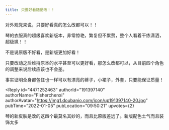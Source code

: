 ```yaml
---
title: 只要好看随便改！！
---
```



<Forum groupName="原神" groupUrl="https://www.douban.com/group/genshin/" archivedAt="2025-05-16T16:53:00.900Z">
  <Post
    id="257233957"
    title="只要好看随便改！！"
    url="https://www.douban.com/group/topic/257233957/?_spm_id=NTMwMjMzNzM"
    pubTime="2022-01-05"
    highlightUserId="191397140"
  >
对外观党来说，只要好看真的怎么改都可以！！

琴的衣服真的超级喜欢新版本，非常惊艳，繁复但不累赘，整个人看着干练潇洒，超级飒！！

不是说原版不好看，是新版更加好看！

只要改动之后维持原本的水平甚至可以更好看，那怎么改都可以，从目前四个角色的调整来说后续应该也不会差。

事实证明全身都包住也一样可以有漂亮的裤子，小裙子，外套，只要能保证质量！

<Reply
  id="4471252463"
  authorId="191397140"
  authorName="Fisherchenxi"
  authorAvatar="https://img1.doubanio.com/icon/up191397140-20.jpg"
  pubTime="2022-01-05"
  pubLocation="09:50:21"
  upvotes={2}
>
琴的新皮肤是改的这四个最莫名其妙的，而且比原版差远了。新版配色土气而且装饰太多
</Reply>
  </Post>
</Forum>
